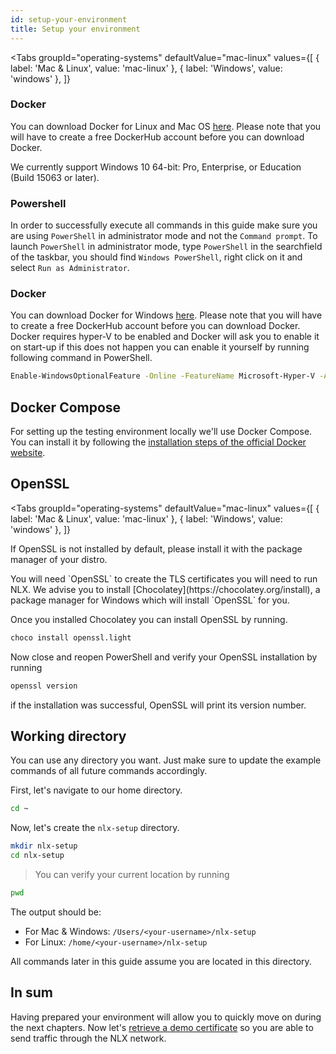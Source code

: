 ```yaml
---
id: setup-your-environment
title: Setup your environment
---
```



<Tabs
    groupId="operating-systems"
    defaultValue="mac-linux"
    values={[
      { label: 'Mac & Linux', value: 'mac-linux' },
      { label: 'Windows', value: 'windows' },
    ]}
  >
  <TabItem value="mac-linux">

### Docker

You can download Docker for Linux and Mac OS [here](https://hub.docker.com?overlay=onboarding). Please note that you will have to create a free DockerHub account before you can download Docker.

  </TabItem>

  <TabItem value="windows">

We currently support Windows 10 64-bit: Pro, Enterprise, or Education (Build 15063 or later).

### Powershell

In order to successfully execute all commands in this guide make sure you are using `PowerShell` in administrator mode and not the `Command prompt`. To launch `PowerShell` in administrator mode, type `PowerShell` in the searchfield of the taskbar, you should find `Windows PowerShell`, right click on it and select `Run as Administrator`.

### Docker

You can download Docker for Windows [here](https://hub.docker.com?overlay=onboarding). Please note that you will have to create a free DockerHub account before you can download Docker. Docker requires hyper-V to be enabled and Docker will ask you to enable it on start-up if this does not happen you can enable it yourself by running following command in PowerShell.

```bash
Enable-WindowsOptionalFeature -Online -FeatureName Microsoft-Hyper-V -All
```

  </TabItem>
</Tabs>

## Docker Compose

For setting up the testing environment locally we'll use Docker Compose.
You can install it by following the [installation steps of the official Docker website](https://docs.docker.com/compose/install/#install-compose).

## OpenSSL

<Tabs
    groupId="operating-systems"
    defaultValue="mac-linux"
    values={[
      { label: 'Mac & Linux', value: 'mac-linux' },
      { label: 'Windows', value: 'windows' },
    ]}
  >
  <TabItem value="mac-linux">

If OpenSSL is not installed by default, please install it with the package manager of your distro.

  </TabItem>

  <TabItem value="windows">
You will need `OpenSSL` to create the TLS certificates you will need to run NLX. We advise you to install [Chocolatey](https://chocolatey.org/install), a package manager for Windows which will install `OpenSSL` for you. 

Once you installed Chocolatey you can install OpenSSL by running.

```bash
choco install openssl.light
```

Now close and reopen PowerShell and verify your OpenSSL installation by running

```bash
openssl version
```

if the installation was successful, OpenSSL will print its version number.

  </TabItem>
</Tabs>

## Working directory

You can use any directory you want. Just make sure to update the example commands of all future commands accordingly.

First, let's navigate to our home directory.

```bash
cd ~
```

Now, let's create the `nlx-setup` directory.

```bash
mkdir nlx-setup
cd nlx-setup
```

> You can verify your current location by running

```bash
pwd
```

The output should be:
* For Mac & Windows: `/Users/<your-username>/nlx-setup`
* For Linux: `/home/<your-username>/nlx-setup`

All commands later in this guide assume you are located in this directory.

## In sum

Having prepared your environment will allow you to quickly move on during the next 
chapters. Now let's [retrieve a demo certificate](./retrieve-a-demo-certificate.md) 
so you are able to send traffic through the NLX network.
